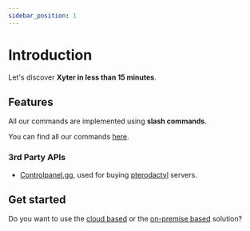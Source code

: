 ```yaml
---
sidebar_position: 1
---
```



# Introduction

Let's discover **Xyter in less than 15 minutes**.

## Features

All our commands are implemented using **slash commands**.

You can find all our commands [here](/docs/commands).

### 3rd Party APIs

- [Controlpanel.gg](https://controlpanel.gg), used for buying [pterodactyl](https://pterodactyl.io/) servers.

## Get started

Do you want to use the [cloud based](/docs/cloud) or the [on-premise based](/docs/on-premise) solution?
